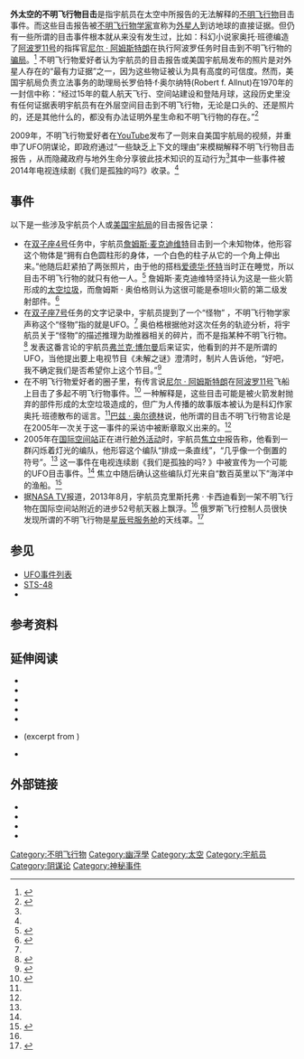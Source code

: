 {{飞碟}}

'''外太空的不明飞行物目击'''是指宇航员在太空中所报告的无法解释的[[不明飞行物|不明飞行物]]目击事件。而这些目击报告被[[幽浮學|不明飞行物学家]]宣称为[[外星人|外星人]]到访地球的直接证据。但仍有一些所谓的目击事件根本就从来没有发生过，比如：科幻小说家奥托·班德编造了[[阿波罗11号|阿波罗11号]]的指挥官[[尼尔·阿姆斯特朗|尼尔 · 阿姆斯特朗]]在执行阿波罗任务时目击到不明飞行物的[[谣言|骗局]]。<ref name="NBC">{{cite web|title=Debunking myths about Neil Armstrong|url=http://www.nbcnews.com/id/48790315/ns/technology_and_science-space/t/debunking-myths-about-neil-armstrong/#.U1g5Y_ldW2M|author=James Oberg|date=2012-08-25|publisher=[[NBC_News|NBC News]]|access-date=2014-04-23|archive-date=2020-09-24|archive-url=https://web.archive.org/web/20200924003030/http://www.nbcnews.com/id/48790315/ns/technology_and_science-space/t/debunking-myths-about-neil-armstrong/#.U1g5Y_ldW2M|dead-url=no}}</ref> 不明飞行物爱好者认为宇航员的目击报告或美国宇航局发布的照片是对外星人存在的“最有力证据”之一，因为这些物证被认为具有高度的可信度。然而，美国宇航局负责立法事务的助理局长罗伯特·f·奥尔纳特(Robert f. Allnut)在1970年的一封信中称：“经过15年的载人航天飞行、空间站建设和登陆月球，这段历史里没有任何证据表明宇航员有在外层空间目击到不明飞行物，无论是口头的、还是照片的，还是其他什么的，都没有办法证明外星生命和不明飞行物的存在。”<ref name="ObergWholeStory">{{cite news|url=http://www.jamesoberg.com/77Feb-SW-astro-UFO.PDF|title=Astronauts and UFOs - the Whole Story!|author=James Oberg|date=Feb 1977|work=Space World|access-date=18 May 2014|archive-date=2019-01-03|archive-url=https://web.archive.org/web/20190103153951/http://www.jamesoberg.com/77Feb-SW-astro-UFO.PDF|dead-url=no}}</ref>

2009年，不明飞行物爱好者在[[YouTube|YouTube]]发布了一则来自美国宇航局的视频，并重申了UFO阴谋论，即政府通过“一些缺乏上下文的理由”来模糊解释不明飞行物目击报告 ，从而隐藏政府与地外生命分享彼此技术知识的互动行为<ref name="popmech" />其中一些事件被2014年电视连续剧《我们是孤独的吗?》收录。<ref name="huff20140302" />

== 事件 ==
以下是一些涉及宇航员个人或[[美国国家航空航天局|美国宇航局]]的目击报告记录：

* 在[[双子座4号|双子座4号]]任务中，宇航员[[詹姆斯·麦克迪维特|詹姆斯·麦克迪维特]]目击到一个未知物体，他形容这个物体是“拥有白色圆柱形的身体，一个白色的柱子从它的一个角上伸出来。”他随后赶紧拍了两张照片，由于他的搭档[[爱德华·怀特|爱德华·怀特]]当时正在睡觉，所以目击不明飞行物的就只有他一人。<ref name="SciSpecial">{{cite web|title=NASA UFO Files Revealed On Science Channel Special|url=http://www.huffingtonpost.com/2012/03/27/nasa-ufo-science-channel-special_n_1380571.html|author=Lee Speigel|date=March 27, 2012|publisher=[[Huffington_Post|Huffington Post]]|access-date=2014-04-25|archive-date=2018-04-21|archive-url=https://web.archive.org/web/20180421064229/https://www.huffingtonpost.com/2012/03/27/nasa-ufo-science-channel-special_n_1380571.html|dead-url=no}}</ref> 詹姆斯·麦克迪维特坚持认为这是一些火箭形成的[[太空垃圾|太空垃圾]]，而詹姆斯 · 奥伯格则认为这很可能是泰坦II火箭的第二级发射部件。<ref>{{cite web|title=The Gemini 4 UFO|url=http://www.jamesoberg.com/gemini4.html|date=Fall 1981|last=Oberg|first=James|work=UFO Report|author-link=James Oberg|access-date=7 May 2014|archive-date=2018-12-26|archive-url=https://web.archive.org/web/20181226023809/http://www.jamesoberg.com/gemini4.html|dead-url=no}}</ref>
* 在[[双子座7号|双子座7号]]任务的文字记录中，宇航员提到了一个“怪物” ，不明飞行物学家声称这个“怪物”指的就是UFO。<ref name="AirSpace" /> 奥伯格根据他对这次任务的轨迹分析，将宇航员关于“怪物”的描述推理为助推器相关的碎片，而不是指某种不明飞行物。<ref>{{cite web|title=Gemini-7: Lessons and Legends (A 30th Anniversary Revisit – "Formation Flying", "Lessons Learned" Later, and one "Bogey"|url=http://www.jamesoberg.com/gemini7.html|author=Oberg, James|date=September 15, 1995|publisher=Jamesoberg.com (self-published)|author-link=James Oberg|access-date=2020-12-29|archive-date=2020-03-07|archive-url=https://web.archive.org/web/20200307154831/http://www.jamesoberg.com/gemini7.html|dead-url=no}}</ref> 发表这番言论的宇航员[[弗兰克·博尔曼|弗兰克·博尔曼]]后来证实，他看到的并不是所谓的UFO，当他提出要上电视节目《未解之谜》澄清时，制片人告诉他，“好吧，我不确定我们是否希望你上这个节目。”<ref name="AirSpace">{{cite journal|title=Flying the Gusmobile|url=http://www.airspacemag.com/flight-today/flying-the-gusmobile-218187/?page=3|last=Agle|first=D.C.|date=September 1998|journal=Air & Space Magazine|access-date=2020-12-29|archive-date=2020-11-28|archive-url=https://web.archive.org/web/20201128110741/https://www.airspacemag.com/flight-today/flying-the-gusmobile-218187/?page=3|dead-url=no}}</ref>
* 在不明飞行物爱好者的圈子里，有传言说[[尼尔·阿姆斯特朗|尼尔 · 阿姆斯特朗]]在[[阿波罗11号|阿波罗11号]]飞船上目击了多起不明飞行物事件。<ref name="Spignesi2000">{{cite book|last=Spignesi|first=Stephen J.|title=The Ufo Book of Lists|url=https://books.google.com/books?id=BRHoKVTawnMC&pg=PA105|access-date=18 May 2014|date=2000|publisher=Citadel Press|isbn=9780806521091|pages=105–|archive-date=2020-09-29|archive-url=https://web.archive.org/web/20200929050028/https://books.google.com/books?id=BRHoKVTawnMC&pg=PA105|dead-url=no}}</ref> 一种解释是，这些目击可能是被火箭发射抛弃的部件形成的太空垃圾造成的，但广为人传播的故事版本被认为是科幻作家奥托·班德散布的谣言。<ref name="NBC" />[[巴兹·奥尔德林|巴兹 · 奥尔德林]]说，他所谓的目击不明飞行物言论是在2005年一次关于这一事件的采访中被断章取义出来的。<ref name="popmech" />
* 2005年在[[国际空间站|国际空间站]]正在进行[[舱外活动|舱外活动]]时，宇航员[[焦立中|焦立中]]报告称，他看到一群闪烁着灯光的编队，他形容这个编队“排成一条直线”，“几乎像一个倒置的符号”。<ref name="huff20140302" /> 这一事件在电视连续剧《我们是孤独的吗? 》中被宣传为一个可能的UFO目击事件。<ref name="huff20140302" />  焦立中随后确认这些编队灯光来自“数百英里以下”海洋中的渔船。<ref name="huff20140302">{{cite web|title=Astronaut Leroy Chiao Opens Up About His 2005 UFO Sighting|url=http://www.huffingtonpost.com/2014/03/02/nasa-unexplained-files-are-we-alone-science-channel_n_4880334.html|author=Lee Speigel|date=2014-03-02|publisher=[[Huffington_Post|Huffington Post]]|access-date=2014-04-23|archive-date=2018-09-10|archive-url=https://web.archive.org/web/20180910014902/https://www.huffingtonpost.com/2014/03/02/nasa-unexplained-files-are-we-alone-science-channel_n_4880334.html|dead-url=no}}</ref>
* 据[[NASA_TV|NASA TV]]报道，2013年8月，宇航员克里斯托弗 · 卡西迪看到一架不明飞行物在国际空间站附近的进步52号航天器上飘浮。<ref name="fox2013" /> 俄罗斯飞行控制人员很快发现所谓的不明飞行物是[[星辰号服务舱|星辰号服务舱]]的天线罩。<ref name="fox2013">{{cite news|url=http://www.foxnews.com/science/2013/08/20/nasa-solves-ufo-mystery-outside-international-space-station/|work=[[Fox_News|Fox News]]|date=2013-08-20|title=NASA solves 'UFO' mystery outside International Space Station|accessdate=2020-12-29|archive-date=2015-09-24|archive-url=https://web.archive.org/web/20150924150839/http://www.foxnews.com/science/2013/08/20/nasa-solves-ufo-mystery-outside-international-space-station/|dead-url=no}}</ref>

== 参见 ==

* [[UFO事件列表|UFO事件列表]]
* [[STS-48|STS-48]]
*

== 参考资料 ==
{{Reflist|30em|refs=<ref name="popmech">{{cite news|title=Footage in the Sky: The Truth Behind NASA's 'UFO' Videos|url=http://www.popularmechanics.com/science/space/4319637|work=[[Popular_Mechanics|Popular Mechanics]]|publisher=Hearst Communication|date=December 18, 2009|last=Sofge|first=Erik|accessdate=2020-12-29|archive-date=2015-01-10|archive-url=https://web.archive.org/web/20150110114007/http://www.popularmechanics.com/science/space/4319637|dead-url=no}}</ref>}}

== 延伸阅读 ==
{{Refbegin}}
*{{cite book|first=Franklin E.|last=Roach|author-link=Franklin E. Roach|chapter=6. Visual Observations Made by U. S. Astronauts|editor-last=Condon|editor-first=Edward U.|title=Scientific study of unidentified flying objects|date=1968|publisher=Regents of the University of Colorado|chapter-url=http://files.ncas.org/condon/text/s3chap06.htm|access-date=2020-12-29|archive-date=2020-01-22|archive-url=https://web.archive.org/web/20200122132112/http://files.ncas.org/condon/text/s3chap06.htm|dead-url=no}}
* {{citation|title=Astronaut Sees 'UFO' Near Space Station (Video)|url=http://www.space.com/22478-nasa-astronaut-ufo-video.html|publisher=Space.com|author=Malik, Tariq|date=August 22, 2013|accessdate=2020-12-29|archive-date=2020-11-29|archive-url=https://web.archive.org/web/20201129080125/https://www.space.com/22478-nasa-astronaut-ufo-video.html|dead-url=no}}
* {{cite book|last=Hansen|first=James R.|title=[[First_man_:_the_life_of_Neil_A._Armstrong|First man : the life of Neil A. Armstrong]]|date=2012|publisher=[[Simon_&_Schuster|Simon & Schuster]]|location=New York, N.Y.|isbn=9781476727813|pages=[https://archive.org/details/firstmanlifeofne0000hans_v0p8/page/426 426]–432|edition=1st Simon & Schuster trade paperback}}
* {{cite journal|title=Astronauts and UFOs: The whole story|url=http://www.jamesoberg.com/77Feb-SW-astro-UFO.PDF|last=Oberg|first=James|date=February 1977|journal=Space World|pages=4–28|author-link=James Oberg|access-date=2020-12-29|archive-date=2019-01-03|archive-url=https://web.archive.org/web/20190103153951/http://www.jamesoberg.com/77Feb-SW-astro-UFO.PDF|dead-url=no}}
*{{cite encyclopedia|last=Oberg|first=James|title=astronauts, UFO sightings by|editor-first=Ronald|editor-last=Story|encyclopedia=The Mammoth Encyclopedia of Extraterrestrial Encounters|date=2012|publisher=Constable & Robinson|location=New York|isbn=9781780337036}} 
* {{cite web|title=The Apollo-11 UFO Incidents|url=http://www.debunker.com/texts/apollo11.html|last=Oberg|first=James|access-date=7 May 2014|archive-date=2014-08-11|archive-url=https://web.archive.org/web/20140811020949/http://debunker.com/texts/apollo11.html|dead-url=no}} (excerpt from {{cite book|last=Oberg|first=James E.|title=UFOs & outer space mysteries : a sympathetic skeptic's report|url=https://archive.org/details/ufosouterspacemy0000ober|url-access=registration|date=1982|publisher=Donning|location=Norfolk, Va.|isbn=9780898651027}})
*{{cite book|last=Sagan|first=Carl|title=The demon-haunted world: Science as a candle in the dark|date=1996|publisher=[[Ballantine_Books|Ballantine Books]]|location=New York|isbn=9780307801043}}
{{Refend}}

== 外部链接 ==

* {{cite web|title=Buzz Aldrin's UFO Sighting|url=http://sservi.nasa.gov/?question=apollo-11-ufo-sighting|date=2 October 2006|last=Morrison|first=David|work=Solar system exploration research virtual institute|publisher=NASA|access-date=6 May 2014|archive-date=2020-10-20|archive-url=https://web.archive.org/web/20201020023302/https://sservi.nasa.gov/?question=apollo-11-ufo-sighting|dead-url=no}}
* {{cite web|title=Apollo 11 UFO Sighting|url=http://sservi.nasa.gov/?question=apollo-11-ufo-sighting|date=2 October 2006|last=Morrison|first=David|work=Solar system exploration research virtual institute|publisher=NASA|access-date=6 May 2014|archive-date=2020-10-20|archive-url=https://web.archive.org/web/20201020023302/https://sservi.nasa.gov/?question=apollo-11-ufo-sighting|dead-url=no}}
* {{cite web|title=99 Frequently Asked Questions {FAQs} about astronauts and UFOs|url=http://jamesoberg.com/99faq.html|last=Oberg|first=James|publisher=Jamesoberg.com (self-published)|author-link=James Oberg|access-date=7 May 2014}}
* {{cite news|title=UFO No longer unidentified|url=http://www.nasa.gov/vision/space/travelinginspace/no_ufo.html|access-date=7 May 2014|newspaper=NASA News Topics|date=19 April 2004}}
{{不明飛行物}}

{{DEFAULTSORT:UFO sightings in Outer Space}}
[[Category:不明飞行物|Category:不明飞行物]]
[[Category:幽浮學|Category:幽浮學]]
[[Category:太空|Category:太空]]
[[Category:宇航员|Category:宇航员]]
[[Category:阴谋论|Category:阴谋论]]
[[Category:神秘事件|Category:神秘事件]]